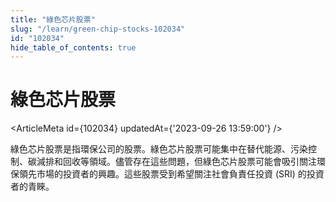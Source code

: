 ```yaml
---
title: "綠色芯片股票"
slug: "/learn/green-chip-stocks-102034"
id: "102034"
hide_table_of_contents: true
---
```



# 綠色芯片股票

<ArticleMeta id={102034} updatedAt={'2023-09-26 13:59:00'} />
<div className='border-solid border-b border-t-0 my-4 border-[var(--ifm-color-gray-300)]' />

綠色芯片股票是指環保公司的股票。綠色芯片股票可能集中在替代能源、污染控制、碳減排和回收等領域。儘管存在這些問題，但綠色芯片股票可能會吸引關注環保領先市場的投資者的興趣。這些股票受到希望關注社會負責任投資 (SRI) 的投資者的青睞。
